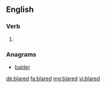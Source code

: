 ==English==

===Verb===
{{head|en|verb form}}

# {{en-past of|blare}}

===Anagrams===
* [[balder#English|balder]]

[[de:blared]]
[[fa:blared]]
[[mg:blared]]
[[vi:blared]]